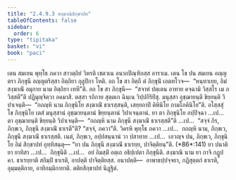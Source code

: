 ```yaml
---
title: "2.4.9.3 สงฺฆาณิสิกฺขาปท"
tableOfContents: false
sidebar:
  order: 6
type: "tipitaka"
basket: "vi"
book: "paci"
---
```



<DynamicBreadcrumb />

<Division number="1190" book="paci">

<Paragraph number="3454" book="paci">
เตน สมเยน พุทฺโธ ภควา สาวตฺถิยํ วิหรติ เชตวเน อนาถปิณฺฑิกสฺส อาราเม. เตน โข ปน สมเยน อญฺญตรา ภิกฺขุนี อญฺญตริสฺสา อิตฺถิยา กุลูปิกา โหติ. อถ โข สา อิตฺถี ตํ ภิกฺขุนิํ เอตทโวจ—  “หนฺทาเยฺย, อิมํ สงฺฆาณิํ อมุกาย นาม อิตฺถิยา เทหี”ติ. อถ โข สา ภิกฺขุนี—  “สจาหํ ปตฺเตน อาทาย คจฺฉามิ วิสฺสโร เม ภวิสฺสตี”ติ ปฏิมุญฺจิตฺวา อคมาสิ. ตสฺสา รถิกาย สุตฺตเก ฉินฺเน วิปฺปกิริยิํสุ. มนุสฺสา อุชฺฌายนฺติ ขิยฺยนฺติ วิปาเจนฺติ—  “กถญฺหิ นาม ภิกฺขุนิโย สงฺฆาณิํ ธาเรสฺสนฺติ, เสยฺยถาปิ คิหินิโย กามโภคินิโย”ติ.
</Paragraph>

<Paragraph number="3455" book="paci">
อโสฺสสุํ โข ภิกฺขุนิโย เตสํ มนุสฺสานํ อุชฺฌายนฺตานํ ขิยฺยนฺตานํ วิปาเจนฺตานํ. ยา ตา ภิกฺขุนิโย อปฺปิจฺฉา …เป…  ตา อุชฺฌายนฺติ ขิยฺยนฺติ วิปาเจนฺติ—  “กถญฺหิ นาม ภิกฺขุนี สงฺฆาณิํ ธาเรสฺสตี”ติ …เป…  “สจฺจํ กิร, ภิกฺขเว, ภิกฺขุนี สงฺฆาณิํ ธาเรตี”ติ? “สจฺจํ, ภควา”ติ. วิครหิ พุทฺโธ ภควา …เป…  กถญฺหิ นาม, ภิกฺขเว, ภิกฺขุนี สงฺฆาณิํ ธาเรสฺสติ. เนตํ, ภิกฺขเว, อปฺปสนฺนานํ วา ปสาทาย …เป…  เอวญฺจ ปน, ภิกฺขเว, ภิกฺขุนิโย อิมํ สิกฺขาปทํ อุทฺทิสนฺตุ—
</Paragraph>

</Division>
<Division number="1191" book="paci">

<Paragraph number="3456" book="paci">
<Emphasis>“ยา ปน ภิกฺขุนี สงฺฆาณิํ ธาเรยฺย, ปาจิตฺติยนฺ”</Emphasis>ติ. (*86*:<Emphasis>141</Emphasis>)
</Paragraph>

</Division>
<Division number="1192" book="paci">

<Paragraph number="3457" book="paci">
<Emphasis>ยา ปนา</Emphasis>ติ ยา ยาทิสา …เป…  <Emphasis>ภิกฺขุนี</Emphasis>ติ …เป…  อยํ อิมสฺมิํ อตฺเถ อธิปฺเปตา ภิกฺขุนีติ.
</Paragraph>

<Paragraph number="3458" book="paci">
<Emphasis>สงฺฆาณิ</Emphasis> นาม ยา กาจิ กฏูปคา.
</Paragraph>

<Paragraph number="3459" book="paci">
<Emphasis>ธาเรยฺยา</Emphasis>ติ สกิมฺปิ ธาเรติ, อาปตฺติ ปาจิตฺติยสฺส.
</Paragraph>

</Division>
<Division number="1193" book="paci">

<Paragraph number="3460" book="paci">
อนาปตฺติ—  อาพาธปฺปจฺจยา, กฏิสุตฺตกํ ธาเรติ, อุมฺมตฺติกาย, อาทิกมฺมิกายาติ.

</Paragraph>
</Division>

<Paragraph number="3461" type="center" book="paci">
ตติยสิกฺขาปทํ นิฏฺฐิตํ.
</Paragraph>